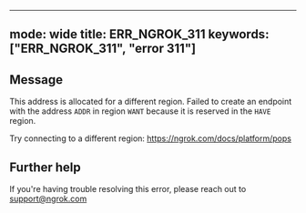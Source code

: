 
---
mode: wide
title: ERR_NGROK_311
keywords: ["ERR_NGROK_311", "error 311"]
---

## Message
This address is allocated for a different region.
Failed to create an endpoint with the address `ADDR` in region `WANT` because it is reserved
in the `HAVE` region.

Try connecting to a different region: https://ngrok.com/docs/platform/pops




## Further help
If you're having trouble resolving this error, please reach out to [support@ngrok.com](mailto:support@ngrok.com?subject=Help%20with%20ERR_NGROK_311)

